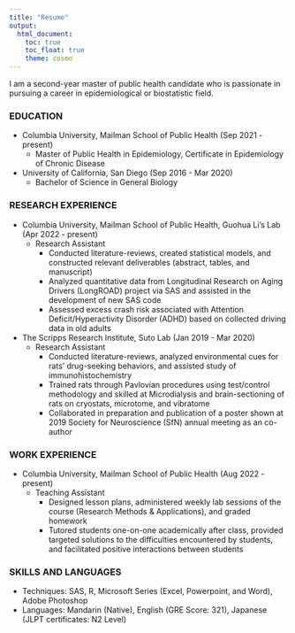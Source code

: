 ```yaml
---
title: "Resume"
output: 
  html_document:
    toc: true
    toc_float: true
    theme: cosmo
---
```


I am a second-year master of public health candidate who is passionate in pursuing a career in epidemiological or biostatistic field. 

### EDUCATION

* Columbia University, Mailman School of Public Health (Sep 2021 - present)
  * Master of Public Health in Epidemiology, Certificate in Epidemiology of Chronic Disease 
  
* University of California, San Diego (Sep 2016 - Mar 2020)
  * Bachelor of Science in General Biology 

### RESEARCH EXPERIENCE

* Columbia University, Mailman School of Public Health, Guohua Li’s Lab (Apr 2022 - present)
  * Research Assistant 
    * Conducted literature-reviews, created statistical models, and constructed relevant deliverables (abstract, tables, and manuscript)
    * Analyzed quantitative data from Longitudinal Research on Aging Drivers (LongROAD) project via SAS and assisted in the development of new SAS code
    * Assessed excess crash risk associated with Attention Deficit/Hyperactivity Disorder (ADHD) based on collected driving data in old adults

* The Scripps Research Institute, Suto Lab (Jan 2019 - Mar 2020)
  * Research Assistant 
    * Conducted literature-reviews, analyzed environmental cues for rats’ drug-seeking behaviors, and assisted study of immunohistochemistry
    * Trained rats through Pavlovian procedures using test/control methodology and skilled at Microdialysis and brain-sectioning of rats on cryostats, microtome, and vibratome
    * Collaborated in preparation and publication of a poster shown at 2019 Society for Neuroscience (SfN) annual meeting as an co-author
    
### WORK EXPERIENCE

* Columbia University, Mailman School of Public Health (Aug 2022 - present)
  * Teaching Assistant 
    * Designed lesson plans, administered weekly lab sessions of the course (Research Methods & Applications), and graded homework
    * Tutored students one-on-one academically after class, provided targeted solutions to the difficulties encountered by students, and facilitated positive interactions between students

### SKILLS AND LANGUAGES
* Techniques: SAS, R, Microsoft Series (Excel, Powerpoint, and Word), Adobe Photoshop
* Languages: Mandarin (Native), English (GRE Score: 321), Japanese (JLPT certificates: N2 Level)

